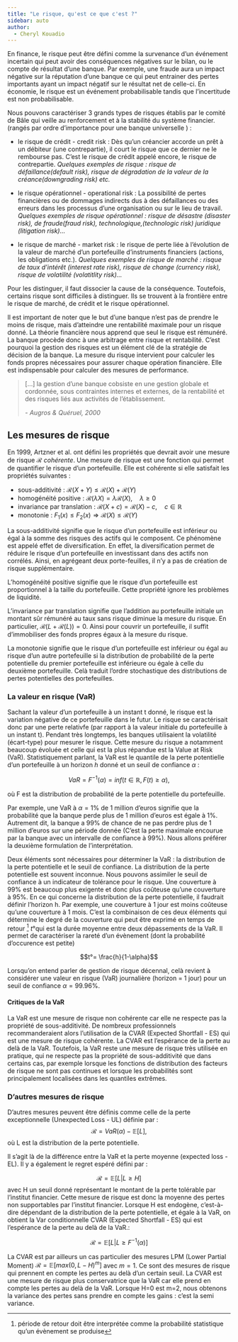 ```yaml
---
title: "Le risque, qu'est ce que c'est ?"
sidebar: auto
author:
  - Cheryl Kouadio
---
```


En finance, le risque peut être défini comme la survenance d'un événement incertain qui peut avoir des conséquences négatives sur le bilan, ou le compte de résultat d'une banque. Par exemple, une fraude aura un impact négative sur la réputation d'une banque ce qui peut entrainer des pertes importants ayant un impact négatif sur le résultat net de celle-ci. En économie, le risque est un événement probabilisable tandis que l'incertitude est non probabilisable.

Nous pouvons caractériser 3 grands types de risques établis par le comité de Bâle qui veille au renforcement et à la stabilité du système financier. (rangés par ordre d'importance pour une banque universelle ) :

-   le risque de crédit - credit risk : Dès qu'un créancier accorde un prêt à un débiteur (une contrepartie), il court le risque que ce dernier ne le rembourse pas. C'est le risque de crédit appelé encore, le risque de contrepartie. *Quelques exemples de risque : risque de défaillance(default risk), risque de dégradation de la valeur de la créance(downgrading risk) etc.*

-   le risque opérationnel - operational risk : La possibilité de pertes financières ou de dommages indirects dus à des défaillances ou des erreurs dans les processus d'une organisation ou sur le lieu de travail. *Quelques exemples de risque opérationnel : risque de désastre (disaster risk), de fraude(fraud risk), technologique,(technologic risk) juridique (litigation risk)...*

-   le risque de marché - market risk : le risque de perte liée à l'évolution de la valeur de marché d'un portefeuille d'instruments financiers (actions, les obligations etc.). *Quelques exemples de risque de marché : risque de taux d'intérêt (interest rate risk), risque de change (currency risk), risque de volatilité (volatitlity risk)...*

Pour les distinguer, il faut dissocier la cause de la conséquence. Toutefois, certains risque sont difficiles à distinguer. Ils se trouvent à la frontière entre le risque de marché, de crédit et le risque opérationnel.

Il est important de noter que le but d'une banque n'est pas de prendre le moins de risque, mais d'atteindre une rentabilité maximale pour un risque donné. La théorie financière nous apprend que seul le risque est rémunéré. La banque procède donc à une arbitrage entre risque et rentabilité. C'est pourquoi la gestion des risques est un élément clé de la stratégie de décision de la banque. La mesure du risque intervient pour calculer les fonds propres nécessaires pour assurer chaque opération financière. Elle est indispensable pour calculer des mesures de performance.

> \[...\] la gestion d'une banque cobsiste en une gestion globale et cordonnée, sous contraintes internes et externes, de la rentabilité et des risques liés aux activités de l'établissement.
>
> *- Augros & Quéruel, 2000*

## Les mesures de risque

En 1999, Artzner et al. ont défini les propriétés que devrait avoir une mesure de risque $\mathcal{R}$ <i> cohérente</i>. Une mesure de risque est une fonction qui permet de quantifier le risque d'un portefeuille. Elle est cohérente si elle satisfait les propriétés suivantes :

-   sous-additivité : $\mathcal{R}(X+Y) \leq \mathcal{R}(X) + \mathcal{R}(Y)$
-   homogénéité positive : $\mathcal{R}(\lambda X) = \lambda \mathcal{R}(X), \quad \lambda \geq 0$
-   invariance par translation : $\mathcal{R}(X+c) = \mathcal{R}(X) - c, \quad c \in \mathbb{R}$
-   monotonie : $F_1(x) \leq F_2(x) \Rightarrow \mathcal{R}(X) \leq \mathcal{R}(Y)$

La sous-additivité signifie que le risque d'un portefeuille est inférieur ou égal à la somme des risques des actifs qui le composent. Ce phénomène est appelé effet de diversification. En effet, la diversification permet de réduire le risque d'un portefeuille en investissant dans des actifs non corrélés. Ainsi, en agrégeant deux porte-feuilles, il n'y a pas de création de risque supplémentaire.

L'homogénéité positive signifie que le risque d'un portefeuille est proportionnel à la taille du portefeuille. Cette propriété ignore les problèmes de liquidité.

L'invariance par translation signifie que l'addition au portefeuille initiale un montant sûr rémunéré au taux sans risque diminue la mesure du risque. En particulier, $\mathcal{R}(L+\mathcal{R}(L)) = 0$. Ainsi pour couvrir un portefeuille, il suffit d'immobiliser des fonds propres égaux à la mesure du risque.

La monotonie signifie que le risque d'un portefeuille est inférieur ou égal au risque d'un autre portefeuille si la distribution de probabilité de la perte potentielle du premier portefeuille est inférieure ou égale à celle du deuxième portefeuille. Celà traduit l'ordre stochastique des distributions de pertes potentielles des portefeuilles.

### La valeur en risque (VaR)

Sachant la valeur d'un portefeuille à un instant t donné, le risque est la variation négative de ce portefeuille dans le futur. Le risque se caractérisait donc par une perte relativfe (par rapport à la valeur initiale du portefeuille à un instant t). Pendant très longtemps, les banques utilisaient la volatilité (écart-type) pour mesurer le risque. Cette mesure du risque a notamment beaucoup évoluée et celle qui est la plus répandue est la Value at Risk (VaR). Statistiquement parlant, la VaR est le quantile de la perte potentielle d'un portefeuille à un horizon $h$ donné et un seuil de confiance $\alpha$ :

$$VaR = F^{-1}(\alpha)=inf(t \in \mathbb{R}, F(t) \geq \alpha),$$

où F est la distribution de probabilité de la perte potentielle du portefeuille.

Par exemple, une VaR à $\alpha=1\%$ de 1 million d'euros signifie que la probabilité que la banque perde plus de 1 million d'euros est égale à 1%. Autrement dit, la banque a 99% de chance de ne pas perdre plus de 1 million d'euros sur une période donnée (C'est la perte maximale encourue par la banque avec un intervalle de confiance à 99%). Nous allons préférer la deuxième formulation de l'interprétation.

Deux éléments sont nécessaires pour déterminer la VaR : la distribution de la perte potentielle et le seuil de confiance. La distribution de la perte potentielle est souvent inconnue. Nous pouvons assimiler le seuil de confiance à un indicateur de tolérance pour le risque. Une couverture à 99% est beaucoup plus exigente et donc plus coûteuse qu'une couverture à 95%. En ce qui concerne la distribution de la perte potentielle, il faudrait définir l'horizon h. Par exemple, une couverture à 1 jour est moins coûteuse qu'une couverture à 1 mois. C'est la combinaison de ces deux éléments qui détermine le degré de la couverture qui peut être exprimé en temps de retour [^1] $t°$qui est la durée moyenne entre deux dépassements de la VaR. Il permet de caractériser la rareté d'un évènement (dont la probabilité d'occurence est petite)

[^1]: période de retour doit être interprétée comme la probabilité statistique qu'un évènement se produise

$$t°= \frac{h}{1-\alpha}$$

| Lorsqu'on entend parler de gestion de risque décennal, celà revient à considérer une valeur en risque (VaR) journalière (horizon = 1 jour) pour un seuil de confiance $\alpha=99.96\%$.

#### Critiques de la VaR

La VaR est une mesure de risque non cohérente car elle ne respecte pas la propriété de sous-additivité. De nombreux professionnels recommanderaient alors l'utilisation de la CVAR (Expected Shortfall - ES) qui est une mesure de risque cohérente. La CVAR est l'espérance de la perte au delà de la VaR. Toutefois, la VaR reste une mesure de risque très utilisée en pratique, qui ne respecte pas la propriété de sous-additivité que dans certains cas, par exemple lorsque les fonctions de distribution des facteurs de risque ne sont pas continues et lorsque les probabilités sont principalement localisées dans les quantiles extrêmes.

### D'autres mesures de risque

D'autres mesures peuvent être définis comme celle de la perte exceptionnelle (Unexpected Loss - UL) définie par : $$\mathcal{R}=VaR(\alpha)-\mathbb{E}[L],$$ où L est la distribution de la perte potentielle.

Il s'agit là de la différence entre la VaR et la perte moyenne (expected loss - EL). Il y a également le regret espéré défini par :

$$\mathcal{R}=\mathbb{E}[L|L\geq H]$$ avec H un seuil donné représentant le montant de la perte tolérable par l'institut financier. Cette mesure de risque est donc la moyenne des pertes non supportables par l'institut financier. Lorsque H est endogène, c'est-à-dire dépendant de la distribution de la perte potentielle, et égale à la VaR, on obtient la Var conditionnelle CVAR (Expected Shortfall - ES) qui est l'espérance de la perte au delà de la VaR.:

$$\mathcal{R}=\mathbb{E}[L|L\geq F^{-1}(\alpha)]$$

La CVAR est par ailleurs un cas particulier des mesures LPM (Lower Partial Moment) $\mathcal{R}=\mathbb{E}[max(0,L-H)^m]$ avec $m=1$. Ce sont des mesures de risque qui prennent en compte les pertes au delà d'un certain seuil. La CVAR est une mesure de risque plus conservatrice que la VaR car elle prend en compte les pertes au delà de la VaR. Lorsque H=0 est m=2, nous obtenons la variance des pertes sans prendre en compte les gains : c'est la semi variance.